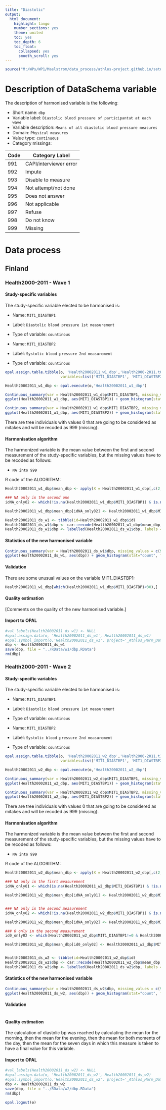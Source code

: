 ```yaml
---
title: "Diastolic"
output:
  html_document:
    highlight: tango
    number_sections: yes
    theme: united
    toc: yes
    toc_depth: 6
    toc_float:
      collapsed: yes
      smooth_scroll: yes
---
```


<!-- ########################################################## --> 

<!-- # Installation, loading packages -->
<!-- **R script:** -->

```r
source("M:/WPs/WP1/Maelstrom/data_process/athlos-project.github.io/setup_iago.r")
```
<!-- ########################################################## --> 



# Description of DataSchema variable

The description of harmonised variable is the following:

* Short name: `dbp`
* Variable label: `Diastolic blood pressure of participantat at each wave`
* Variable description: `Means of all diastolic blood pressure measures`
* Domain: `Physical measures`
* Value type: `continuous`
* Category missings: 

**Code** | **Category Label**
----| ------------------
991 | CAPI/interviewer error
992 | Impute
993 | Disable to measure
994 | Not attempt/not done
995 | Does not answer
996 | Not applicable
997 | Refuse
998 | Do not know
999 | Missing

# Data process

## Finland

### Health2000-2011 - Wave 1 

#### Study-specific variables

The study-specific variable elected to be harmonised is:

* Name: `MIT1_DIASTBP1`
* Label: `Diastolic blood pressure 1st measurement`
* Type of variable: `countinous`

* Name: `MIT1_DIASTBP2`
* Label: `Systolic blood pressure 2nd measurement`
* Type of variable: `countinous`

```r
opal.assign.table.tibble(o, 'Health20002011_w1_dbp','Health2000-2011.t00_athlos_2017_02_23',
                         variables=list('MIT1_DIASTBP1', 'MIT1_DIASTBP2'), missings = TRUE)
```

```r
Health20002011_w1_dbp <- opal.execute(o,'Health20002011_w1_dbp')

Continuous_summary(var = Health20002011_w1_dbp$MIT1_DIASTBP1, missing_values = 0)
ggplot(Health20002011_w1_dbp, aes(MIT1_DIASTBP1)) + geom_histogram(stat="count", fill="steelblue") + xlab("Diastolic Blood Pressure") + ylab("Frequency")

Continuous_summary(var = Health20002011_w1_dbp$MIT1_DIASTBP2, missing_values = 0)
ggplot(Health20002011_w1_dbp, aes(MIT1_DIASTBP2)) + geom_histogram(stat="count", fill="steelblue") + xlab("Diastolic Blood Pressure") + ylab("Frequency")
```

There are tree individuals with values 0 that are going to be considered as mitakes and will be recoded as 999 (missing). 

#### Harmonisation algorithm
The harmonized variable is the mean value between the first and second measurement of the study-specific variables, but the missing values have to be recoded as follows:

* `NA into 999`

R code of the ALGORITHM:

```r
Health20002011_w1_dbp$mean_dbp <- apply(X = Health20002011_w1_dbp[,c(2,3)], MARGIN = 1, FUN = mean)

### NA only in the second one
idNA_only02 <- which(!is.na(Health20002011_w1_dbp$MIT1_DIASTBP1) & is.na(Health20002011_w1_dbp$MIT1_DIASTBP2))

Health20002011_w1_dbp$mean_dbp[idNA_only02] <- Health20002011_w1_dbp$MIT1_DIASTBP1[idNA_only02]

Health20002011_ds_w1 <- tibble(id=Health20002011_w1_dbp$id)
Health20002011_ds_w1$dbp <- car::recode(Health20002011_w1_dbp$mean_dbp, "NA=999; 0=999")
Health20002011_ds_w1$dbp <- labelled(Health20002011_ds_w1$dbp, labels = c("Missing"=999, "Do not know"=998, "Refuse"=997, "Not applicable"=996, "Does not answer"=995,  "Not attempt not done"=994, "Disable to measure"=993, "Impute"=992, "CAPI interviewer error"=991))
```

#### Statistics of the new harmonised variable
```r
Continuous_summary(var = Health20002011_ds_w1$dbp, missing_values = c(991, 992, 993, 994, 995, 996, 997, 998, 999))
ggplot(Health20002011_ds_w1, aes(dbp)) + geom_histogram(stat="count", fill="steelblue") + xlab("Diastolic Blood Pressure") + ylab("Frequency") + xlim(20,160) 
```

#### Validation
There are some unusual values on the variable MIT1_DIASTBP1: 
```r
Health20002011_w1_dbp[which(Health20002011_w1_dbp$MIT1_DIASTBP1<30),]
```

#### Quality estimation
[Comments on the quality of the new harmonised variable.]

#### Import to OPAL
```r
#val_labels(Health20002011_ds_w1) <- NULL
#opal.assign.data(o, 'Health20002011_ds_w1', Health20002011_ds_w1)
#opal.symbol_import(o,'Health20002011_ds_w1', project='_Athlos_Harm_Dataset')
dbp <- Health20002011_ds_w1
save(dbp, file = "../RData/w1/dbp.RData")
rm(dbp)
```






### Health2000-2011 - Wave 2 

#### Study-specific variables

The study-specific variable elected to be harmonised is:

* Name: `MIT1_DIASTBP1`
* Label: `Diastolic blood pressure 1st measurement`
* Type of variable: `countinous`

* Name: `MIT1_DIASTBP2`
* Label: `Systolic blood pressure 2nd measurement`
* Type of variable: `countinous`

```r
opal.assign.table.tibble(o, 'Health20002011_w2_dbp','Health2000-2011.t11_athlos_2017_02_27',
                         variables=list('MIT1_DIASTBP1', 'MIT1_DIASTBP2'), missings = TRUE)
```

```r
Health20002011_w2_dbp <- opal.execute(o,'Health20002011_w2_dbp')

Continuous_summary(var = Health20002011_w2_dbp$MIT1_DIASTBP1, missing_values = 0)
ggplot(Health20002011_w2_dbp, aes(MIT1_DIASTBP1)) + geom_histogram(stat="count", fill="steelblue") + xlab("Diastolic Blood Pressure") + ylab("Frequency")

Continuous_summary(var = Health20002011_w2_dbp$MIT1_DIASTBP2, missing_values = 0)
ggplot(Health20002011_w2_dbp, aes(MIT1_DIASTBP2)) + geom_histogram(stat="count", fill="steelblue") + xlab("Diastolic Blood Pressure") + ylab("Frequency")
```

There are tree individuals with values 0 that are going to be considered as mitakes and will be recoded as 999 (missing). 

#### Harmonisation algorithm
The harmonized variable is the mean value between the first and second measurement of the study-specific variables, but the missing values have to be recoded as follows:

* `NA into 999`

R code of the ALGORITHM:

```r
Health20002011_w2_dbp$mean_dbp <- apply(X = Health20002011_w2_dbp[,c(2,3)], MARGIN = 1, FUN = mean)

### NA only in the fisrt measurement
idNA_only01 <- which(is.na(Health20002011_w2_dbp$MIT1_DIASTBP1) & !is.na(Health20002011_w2_dbp$MIT1_DIASTBP2))

Health20002011_w2_dbp$mean_dbp[idNA_only01] <- Health20002011_w2_dbp$MIT1_DIASTBP2[idNA_only01]


### NA only in the second measurement
idNA_only02 <- which(!is.na(Health20002011_w2_dbp$MIT1_DIASTBP1) & is.na(Health20002011_w2_dbp$MIT1_DIASTBP2))

Health20002011_w2_dbp$mean_dbp[idNA_only02] <- Health20002011_w2_dbp$MIT1_DIASTBP1[idNA_only02]

### 0 only in the second measurement
id0_only02 <- which(Health20002011_w2_dbp$MIT1_DIASTBP1!=0 & Health20002011_w2_dbp$MIT1_DIASTBP2==0)

Health20002011_w2_dbp$mean_dbp[id0_only02] <- Health20002011_w2_dbp$MIT1_DIASTBP1[id0_only02]


Health20002011_ds_w2 <- tibble(id=Health20002011_w2_dbp$id)
Health20002011_ds_w2$dbp <- car::recode(Health20002011_w2_dbp$mean_dbp, "NA=999; 0=999")
Health20002011_ds_w2$dbp <- labelled(Health20002011_ds_w2$dbp, labels = c("Missing"=999, "Do not know"=998, "Refuse"=997, "Not applicable"=996, "Does not answer"=995,  "Not attempt not done"=994, "Disable to measure"=993, "Impute"=992, "CAPI interviewer error"=991))
```

#### Statistics of the new harmonised variable
```r
Continuous_summary(var = Health20002011_ds_w2$dbp, missing_values = c(991, 992, 993, 994, 995, 996, 997, 998, 999))
ggplot(Health20002011_ds_w2, aes(dbp)) + geom_histogram(stat="count", fill="steelblue") + xlab("Diastolic Blood Pressure") + ylab("Frequency") + xlim(20,160) 
```

#### Validation
```r
```

#### Quality estimation

The calculation of diastolic bp was reached by calculating the mean for the morning, 
then the mean for the evening, then the mean for both moments of the day, 
then the mean for the seven days in which this measure is taken to have a final value 
for this variable.

#### Import to OPAL
```r
#val_labels(Health20002011_ds_w2) <- NULL
#opal.assign.data(o, 'Health20002011_ds_w2', Health20002011_ds_w2)
#opal.symbol_import(o,'Health20002011_ds_w2', project='_Athlos_Harm_Dataset')
dbp <- Health20002011_ds_w2
save(dbp, file = "../RData/w2/dbp.RData")
rm(dbp)
```




```r
opal.logout(o)
```
